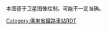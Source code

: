 <noinclude>{{BS-map
|title=泰美站站区配线图
|map=</noinclude>
\\\CONTg\CONTg\\~~[[京九铁路]]往[[北京西站|北京西]]
\\\STRg\STRf\ENDEa\
\\\STR\STR\STR\
\\\STR\STR!~STRc2\ABZg3\
\\\STR\ABZg+1\STRc4!~STR\
\\\STR\STR\STR\
\\\STR\STR\ABZg2\STRc3
\\\STR\STR\STR!~STRc1\STR+4
\\STRc2\ABZg3\STR\STR\STR
\STRc2\ABZ1+3f\STRc4!~STR\STR\STR\STR
\STR+1\STR!~STRc4\STR\STR\STR\STR
\STR+BSr\STR\STR\STR\STR\KDSTe
\STR+BSr\STR\STR\STR\STR\
\STR+BSr\STR\STR\STR\STR\
\STR!~STRc2\ABZg3\STR\STR\STR\
STRc2\ABZ3+1g\STR!~STRc4\STR\STR\STR\
STR+1\STRc4\STR\STR\STR\STR\
STR\\STR\STR\STR\STR\
DST\\STR\STR\STR!~STRc2\STR3\
STR\\STR\STR\ABZg+1\STRc4\
STR\\STR2\STR!~STRc3\STR\\
STR2\STRc3\STRc1\ABZg+4\STR\\
STRc1\STR2+4\STRc3\STR\STR\\
\STRc1\STR2+4\STRc3!~STR\STR\\
\\STRc1\ABZg+4\STR\\
\\\STRg\STRf\\
\\\CONTf\CONTf\\~~[[京九铁路]]往[[常平站|常平]]
<noinclude>}}

{{Rdt intro|[[泰美站]]}}

本图基于卫星图像绘制，可能不一定准确。
[[Category:廣東省鐵路車站RDT]]
</noinclude>